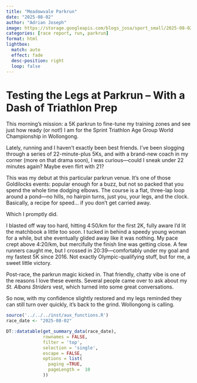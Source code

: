 ```yaml
---
title: "Meadowvale Parkrun"
date: "2025-08-02"
author: "Adrian Joseph"
image: https://storage.googleapis.com/blogs_josa/sport_small/2025-08-02_MEADOWVALE_PARKRUN/img/00.png
categories: [race report, run, parkrun]
format: html
lightbox:
  match: auto
  effect: fade
  desc-position: right
  loop: false
---
```


# Testing the Legs at Parkrun – With a Dash of Triathlon Prep

This morning’s mission: a 5K parkrun to fine-tune my training zones and see just how ready (or not!) I am for the Sprint Triathlon Age Group World Championship in Wollongong.

Lately, running and I haven’t exactly been best friends. I’ve been slogging through a series of 22-minute-plus 5Ks, and with a brand-new coach in my corner (more on that drama soon), I was curious—could I sneak under 22 minutes again? Maybe even flirt with 21?

This was my debut at this particular parkrun venue. It’s one of those Goldilocks events: popular enough for a buzz, but not so packed that you spend the whole time dodging elbows. The course is a flat, three-lap loop around a pond—no hills, no hairpin turns, just you, your legs, and the clock. Basically, a recipe for speed… if you don’t get carried away.

Which I promptly did.

I blasted off way too hard, hitting 4:50/km for the first 2K, fully aware I’d lit the matchbook a little too soon. I tucked in behind a speedy young woman for a while, but she eventually glided away like it was nothing. My pace crept above 4:20/km, but mercifully the finish line was getting close. A few runners caught me, but I crossed in 20:39—comfortably under my goal and my fastest 5K since 2016. Not exactly Olympic-qualifying stuff, but for me, a sweet little victory.

Post-race, the parkrun magic kicked in. That friendly, chatty vibe is one of the reasons I love these events. Several people came over to ask about my *St. Albans Striders* vest, which turned into some great conversations.

So now, with my confidence slightly restored and my legs reminded they can still turn over quickly, it’s back to the grind. Wollongong is calling.


 
```r
source('../../../inst/aux_functions.R')
race_date <- "2025-08-02"

DT::datatable(get_summary_data(race_date),
              rownames = FALSE,
              filter = 'top',
              selection = 'single',
              escape = FALSE,
              options = list(
                paging =TRUE,
                pageLength =  10
              ))
```
